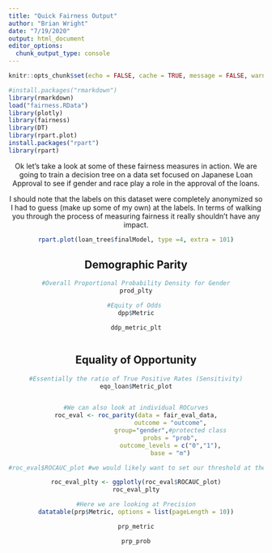 ```yaml
---
title: "Quick Fairness Output"
author: "Brian Wright"
date: "7/19/2020"
output: html_document
editor_options: 
  chunk_output_type: console
---
```


```r
knitr::opts_chunk$set(echo = FALSE, cache = TRUE, message = FALSE, warning = FALSE)
```

```r

#install.packages("rmarkdown")
library(rmarkdown)
load("fairness.RData")
library(plotly)
library(fairness)
library(DT)
library(rpart.plot)
install.packages("rpart")
library(rpart)

```

<center>
Ok let's take a look at some of these fairness measures in action. We are going to train a decision tree on a data set focused on Japanese Loan Approval to see if gender and race play a role in the approval of the loans. 

I should note that the labels on this dataset were completely anonymized so I had to guess (make up some of my own) at the labels. In terms of walking you through the process of measuring fairness it really shouldn't have any impact.  

```r

rpart.plot(loan_tree$finalModel, type =4, extra = 101)

```

## Demographic Parity 
```r

#Overall Proportional Probability Density for Gender
prod_plty

#Equity of Odds 
dpp$Metric

ddp_metric_plt



```


## Equality of Opportunity
```r
#Essentially the ratio of True Positive Rates (Sensitivity)
eqo_loan$Metric_plot


#We can also look at individual ROCurves
roc_eval <- roc_parity(data = fair_eval_data,
                   outcome = "outcome",
                   group="gender",#protected class
                   probs = "prob",
                   outcome_levels = c("0","1"),
                   base = "m")

#roc_eval$ROCAUC_plot #we would likely want to set our threshold at the intersection of these two graphs, but these seems to be a rather minor difference. 

roc_eval_plty <- ggplotly(roc_eval$ROCAUC_plot)
roc_eval_plty
```


```r

#Here we are looking at Precision
datatable(prp$Metric, options = list(pageLength = 10))

prp_metric

prp_prob

```

